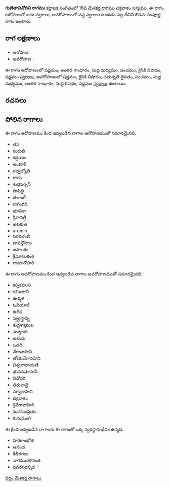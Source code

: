 {{Infobox ragam
	| name          	= గుణితావినోదిని
	| synonym	    	= 
	| mela          	= 
	| chakra        	= 
	| janaka        	= 
	| type          	= ఔడవ-సంపూర్ణ
	| arohanam      	= {{svaraC|S|G3|M1|P|N2|S'}} 
	| avarohanam    	= {{svaraC|S'|N2|D2|P|M1|G3|R1|S}}
	| jeeva         	=
	| chhaya        	=
	| nyasa         	=
	| vishesha      	= 
	| equivalent  		= 
}}
{{కర్ణాటక సంగీత రాగాలు}}
'''గుణితావినోదిని రాగము''' [[కర్ణాటక సంగీతం]]లో 16వ [[మేళకర్త రాగము]] చక్రవాకం జన్యము.  ఈ రాగం ఆరోహణలో ఐదు స్వరాలు, అవరోహణంలో సప్త స్వరాలు ఉండడం వల్ల దీనిని ఔడవ-సంపూర్ణ రాగం అంటారు.


==రాగ లక్షణాలు==


* ఆరోహణ : {{svaraC|S|G3|M1|P|N2|S'}} 
* అవరోహణ : {{svaraC|S'|N2|D2|P|M1|G3|R1|S}}

ఈ రాగం ఆరోహణంలో షడ్జమం, అంతర గాంధారం, సుద్ద మధ్యమం, పంచమం, కైసికి నిషాదం, షడ్జమం [[స్వరాలు]], అవరోహణంలో షడ్జమం, కైసికి నిషాదం, చతుశృతి దైవతం, పంచమం, సుద్ద మధ్యమం, అంతర గాంధారం, సుద్ద రిషభం, షడ్జమం [[స్వరాలు]] ఉంటాయి.

==రచనలు==



==పోలిన రాగాలు==
ఈ రాగం ఆరోహణము కింద ఇవ్వబడిన రాగాల ఆరోహణముతో సమానమైనది.
* తప
* మరుభి
* కడైయం
* అంకూర్
* రత్నజ్యోతి
* రాగం
* శుభపర్పన్
* సావిత్రి
* టిలాంగ్
* రాగింగిని
* భూపికా
* శ్రీసావిత్రీ
* అటకుత
* arumin
* సరవళంబి
* దావన్తోపాల
* జపాలకం
* శ్రీమాకలకంఠ
* రామానోహరి

ఈ రాగం అవరోహణము కింద ఇవ్వబడిన రాగాల అవరోహణముతో సమానమైనది.
* కర్నికహుని
* రవిఇరానీ
* ఊర్మిళ
* ఓవియాల్
* ఉదీక
* స్వర్గస్త్రాన్ని
* శుధ్ధశ్యామల
* ముక్తాంగి
* అభయ
* ఒడది
* వేగావాహిని
* తోయవేగావహిని
* విశ్వనారాయణి
* భువనమోహనీ
* వినోధరి
* తిరువావై
* సర్వవాహిని
* చక్రవాకం
* శ్రీవేగావాహిని
* మనసిజప్రియ
* కుసుమంగి

ఈ క్రింద ఇవ్వబడిన రాగాలకు ఈ రాగంతో ఒక్క స్వరస్థాన భేదం ఉన్నది.
* హరికాంభోజి
* ఆనంద
* కేతీరగుల
* నాగమురళినంజి
* నవరసరన్నద



[[వర్గం:మేళకర్త రాగాలు]]